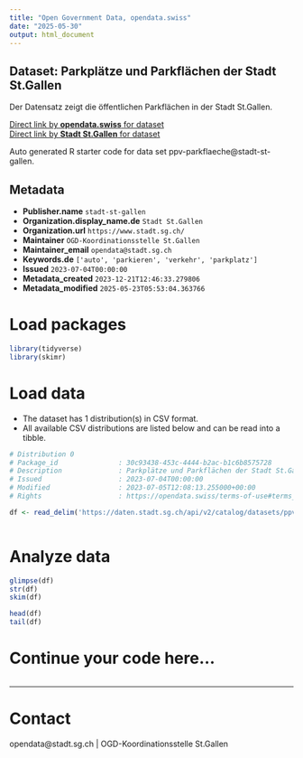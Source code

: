 ```yaml
---
title: "Open Government Data, opendata.swiss"
date: "2025-05-30"
output: html_document
---
```


## Dataset: Parkplätze und Parkflächen der Stadt St.Gallen

Der Datensatz zeigt die öffentlichen Parkflächen in der Stadt St.Gallen.

[Direct link by **opendata.swiss** for dataset](https://opendata.swiss/de/dataset/ppv-parkflache)<br>
[Direct link by **Stadt St.Gallen** for dataset](https://daten.stadt.sg.ch/explore/dataset/ppv-parkflaeche/)

Auto generated R starter code for data set ppv-parkflaeche@stadt-st-gallen.

## Metadata

- **Publisher.name** `stadt-st-gallen`
- **Organization.display_name.de** `Stadt St.Gallen`
- **Organization.url** `https://www.stadt.sg.ch/`
- **Maintainer** `OGD-Koordinationsstelle St.Gallen`
- **Maintainer_email** `opendata@stadt.sg.ch`
- **Keywords.de** `['auto', 'parkieren', 'verkehr', 'parkplatz']`
- **Issued** `2023-07-04T00:00:00`
- **Metadata_created** `2023-12-21T12:46:33.279806`
- **Metadata_modified** `2025-05-23T05:53:04.363766`


# Load packages

```r

library(tidyverse)
library(skimr)

```

# Load data

-   The dataset has 1 distribution(s) in CSV format.
-   All available CSV distributions are listed below and can be read into a tibble.

```r

# Distribution 0
# Package_id               : 30c93438-453c-4444-b2ac-b1c6b8575728
# Description              : Parkplätze und Parkflächen der Stadt St.Gallen (csv)
# Issued                   : 2023-07-04T00:00:00
# Modified                 : 2023-07-05T12:08:13.255000+00:00
# Rights                   : https://opendata.swiss/terms-of-use#terms_by

df <- read_delim('https://daten.stadt.sg.ch/api/v2/catalog/datasets/ppv-parkflaeche/exports/csv?use_labels=true')



```

# Analyze data

```r

glimpse(df)
str(df)
skim(df)

head(df)
tail(df)

```

# Continue your code here...

```r

```

------------------------------------------------------------------------

# Contact

opendata@stadt.sg.ch | OGD-Koordinationsstelle St.Gallen
